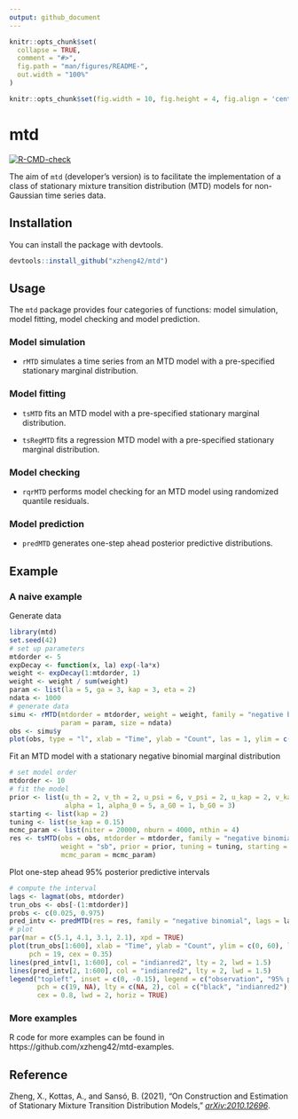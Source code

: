 ```yaml
---
output: github_document
---
```


<!-- README.md is generated from README.Rmd. Please edit that file -->

```r
knitr::opts_chunk$set(
  collapse = TRUE,
  comment = "#>",
  fig.path = "man/figures/README-",
  out.width = "100%"
)

knitr::opts_chunk$set(fig.width = 10, fig.height = 4, fig.align = 'center')
```

# mtd

<!-- badges: start -->
[![R-CMD-check](https://github.com/xzheng42/mtd/workflows/R-CMD-check/badge.svg)](https://github.com/xzheng42/mtd/actions)
<!-- badges: end -->

The aim of `mtd` (developer's version) is to facilitate the implementation of a class of stationary 
mixture transition distribution (MTD) models for non-Gaussian time series data. 

## Installation

You can install the package with devtools.

``` r
devtools::install_github("xzheng42/mtd")
```

## Usage

The `mtd` package provides four categories of functions: model simulation, 
model fitting, model checking and model prediction.

### Model simulation

* `rMTD` simulates a time series from an MTD model with a pre-specified stationary marginal distribution.

### Model fitting

* `tsMTD` fits an MTD model with a pre-specified stationary marginal distribution.

* `tsRegMTD` fits a regression MTD model with a pre-specified stationary marginal distribution.

### Model checking

* `rqrMTD` performs model checking for an MTD model using randomized quantile residuals.

### Model prediction

* `predMTD` generates one-step ahead posterior predictive distributions.

## Example

### A naive example

Generate data

```r
library(mtd)
set.seed(42)
# set up parameters
mtdorder <- 5
expDecay <- function(x, la) exp(-la*x)
weight <- expDecay(1:mtdorder, 1)
weight <- weight / sum(weight)
param <- list(la = 5, ga = 3, kap = 3, eta = 2)
ndata <- 1000
# generate data
simu <- rMTD(mtdorder = mtdorder, weight = weight, family = "negative binomial", 
             param = param, size = ndata)
obs <- simu$y
plot(obs, type = "l", xlab = "Time", ylab = "Count", las = 1, ylim = c(0, 50))
```

Fit an MTD model with a stationary negative binomial marginal distribution

```r
# set model order
mtdorder <- 10
# fit the model
prior <- list(u_th = 2, v_th = 2, u_psi = 6, v_psi = 2, u_kap = 2, v_kap = 1, 
              alpha = 1, alpha_0 = 5, a_G0 = 1, b_G0 = 3)
starting <- list(kap = 2)
tuning <- list(se_kap = 0.15)
mcmc_param <- list(niter = 20000, nburn = 4000, nthin = 4)
res <- tsMTD(obs = obs, mtdorder = mtdorder, family = "negative binomial", 
             weight = "sb", prior = prior, tuning = tuning, starting = starting, 
             mcmc_param = mcmc_param)
```

Plot one-step ahead 95\% posterior predictive intervals

```r
# compute the interval
lags <- lagmat(obs, mtdorder)
trun_obs <- obs[-(1:mtdorder)]
probs <- c(0.025, 0.975)
pred_intv <- predMTD(res = res, family = "negative binomial", lags = lags, probs = probs)
# plot
par(mar = c(5.1, 4.1, 3.1, 2.1), xpd = TRUE)
plot(trun_obs[1:600], xlab = "Time", ylab = "Count", ylim = c(0, 60), las = 1,
     pch = 19, cex = 0.35)
lines(pred_intv[1, 1:600], col = "indianred2", lty = 2, lwd = 1.5)
lines(pred_intv[2, 1:600], col = "indianred2", lty = 2, lwd = 1.5)
legend("topleft", inset = c(0, -0.15), legend = c("observation", "95% predictive interval"), 
       pch = c(19, NA), lty = c(NA, 2), col = c("black", "indianred2"), bty = "n", 
       cex = 0.8, lwd = 2, horiz = TRUE)
```

### More examples

R code for more examples can be found in https://github.com/xzheng42/mtd-examples.

## Reference
Zheng, X., Kottas, A., and Sansó, B. (2021),
"On Construction and Estimation of Stationary Mixture Transition Distribution Models,"
[*arXiv:2010.12696*](https://arxiv.org/abs/2010.12696).
